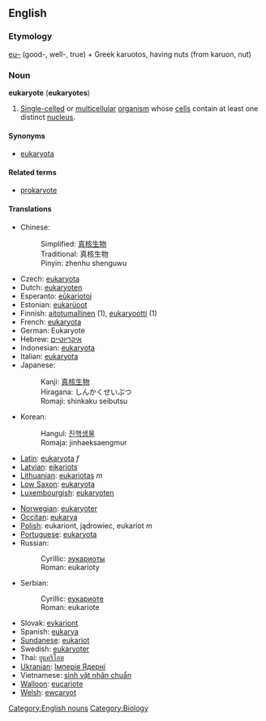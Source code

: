 ==English==

===Etymology===
[[eu–]] (good-, well-, true) + Greek karuotos, having nuts (from karuon, nut)

===Noun===
{{wikipedia}}
'''eukaryote''' ('''eukaryotes''')

#[[Single-celled]] or [[multicellular]] [[organism]] whose [[cell]]s contain at least one distinct [[nucleus]].

====Synonyms====
*[[eukaryota]]

====Related terms====
*[[prokaryote]]

====Translations====
{{Top}}
*Chinese:
*:Simplified: [[真核生物]]
*:Traditional: 真核生物
*:Pinyin: zhenhu shenguwu
*Czech: [[eukaryota]] 
*Dutch: [[eukaryoten]]
*Esperanto: [[eŭkariotoj]]
*Estonian: [[eukarüoot]]
*Finnish: [[aitotumallinen]] (1), [[eukaryootti]] (1)
*French: [[eukaryota]] 
*German: Eukaryote
*Hebrew: [[איקריוטיים]]
*Indonesian: [[eukaryota]]
*Italian: [[eukaryota]]
*Japanese:
*:Kanji: [[真核生物]]
*:Hiragana: しんかくせいぶつ
*:Romaji: shinkaku seibutsu
*Korean: 
*:Hangul: [[진핵생물]] 
*:Romaja: jinhaeksaengmur
*[[Latin]]: [[eukaryota]] ''f''
*[[Latvian]]: [[eikariots]]
*[[Lithuanian]]: [[eukariotas]] ''m''
*[[Low Saxon]]: [[eukaryota]]
*[[Luxembourgish]]: [[eukaryoten]]
{{Mid}}
*[[Norwegian]]: [[eukaryoter]]
*[[Occitan]]: [[eukarya]]
*[[Polish]]: eukariont, jądrowiec, eukariot ''m''
*[[Portuguese]]: [[eukaryota]]
*Russian: 
*:Cyrillic: [[эукариоты]] 
*:Roman: eukarioty
*Serbian:
*:Cyrillic: [[еукариоте]]
*:Roman: eukariote
*Slovak: [[evkariont]]
*Spanish: [[eukarya]]
*[[Sundanese]]: [[eukariot]]
*Swedish: [[eukaryoter]]
*Thai: [[ยูแคริโอต]]
*[[Ukranian]]: [[Імперія Ядерні]]
*Vietnamese: [[sinh vật nhân chuẩn]]
*[[Walloon]]: [[eucariote]]
*[[Welsh]]: [[ewcaryot]]
{{Bottom}}

[[Category:English nouns]][[Category:Biology]]